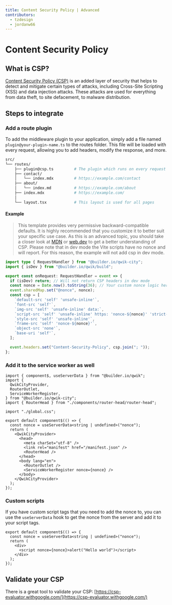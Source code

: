 ```yaml
---
title: Content Security Policy | Advanced
contributors:
  - tzdesign
  - jordanw66
---
```


# Content Security Policy

## What is CSP?

[Content Security Policy (CSP)](https://developer.mozilla.org/en-US/docs/Web/HTTP/CSP) is an added layer of security that helps to detect and mitigate certain types of attacks, including Cross-Site Scripting (XSS) and data injection attacks. These attacks are used for everything from data theft, to site defacement, to malware distribution.

## Steps to integrate

### Add a route plugin

To add the middleware plugin to your application, simply add a file named ```plugin@your-plugin-name.ts``` to the routes folder. 
This file will be loaded with every request, allowing you to add headers, modify the response, and more.

```bash  {3} /plugin@csp\.ts/ title="Add the plugin"
src/
└── routes/
    ├── plugin@csp.ts         # The plugin which runs on every request (route middleware)
    ├── contact/
    │   └── index.mdx         # https://example.com/contact
    ├── about/
    │   └── index.md          # https://example.com/about
    ├── index.mdx             # https://example.com/
    │
    └── layout.tsx            # This layout is used for all pages
```

#### Example

> This template provides very permissive backward-compatible defaults. 
> It is highly recommended that you customize it to better suit your specific use case.
> As this is an advanced topic, you should take a closer look at [MDN](https://developer.mozilla.org/en-US/docs/Web/HTTP/CSP) or [web.dev](https://web.dev/csp/) to get a better understanding of CSP.
> Please note that in dev mode the Vite scripts have no nonce and will report. For this reason, the example will not add csp in dev mode.

```typescript title="src/routes/plugin@csp.ts"
import type { RequestHandler } from "@builder.io/qwik-city";
import { isDev } from "@builder.io/qwik/build";

export const onRequest: RequestHandler = event => {
  if (isDev) return; // Will not return CSP headers in dev mode
  const nonce = Date.now().toString(36); // Your custom nonce logic here
  event.sharedMap.set("@nonce", nonce);
  const csp = [
    `default-src 'self' 'unsafe-inline'`,
    `font-src 'self'`,
    `img-src 'self' 'unsafe-inline' data:`,
    `script-src 'self' 'unsafe-inline' https: 'nonce-${nonce}' 'strict-dynamic'`,
    `style-src 'self' 'unsafe-inline'`,
    `frame-src 'self' 'nonce-${nonce}'`,
    `object-src 'none'`,
    `base-uri 'self'`,
  ];

  event.headers.set("Content-Security-Policy", csp.join("; "));
};
```

### Add it to the service worker as well

```tsx {12,22} /nonce/ title="src/root.ts"
import { component$, useServerData } from "@builder.io/qwik";
import {
  QwikCityProvider,
  RouterOutlet,
  ServiceWorkerRegister,
} from "@builder.io/qwik-city";
import { RouterHead } from "./components/router-head/router-head";

import "./global.css";

export default component$(() => {
  const nonce = useServerData<string | undefined>("nonce");
  return (
    <QwikCityProvider>
      <head>
        <meta charSet="utf-8" />
        <link rel="manifest" href="/manifest.json" />
        <RouterHead />
      </head>
      <body lang="en">
        <RouterOutlet />
        <ServiceWorkerRegister nonce={nonce} />
      </body>
    </QwikCityProvider>
  );
});
```

### Custom scripts

If you have custom script tags that you need to add the nonce to, you can use the `useServerData` hook to get the nonce from the server and add it to your script tags.

```tsx {2,5} /nonce/ title="src/components/some-component.tsx"
export default component$(() => {
  const nonce = useServerData<string | undefined>("nonce");
  return (
    <div>
      <script nonce={nonce}>alert("Hello world")</script>
    </div>
  );
});
```


## Validate your CSP

There is a great tool to validate your CSP: [https://csp-evaluator.withgoogle.com/](https://csp-evaluator.withgoogle.com/)
